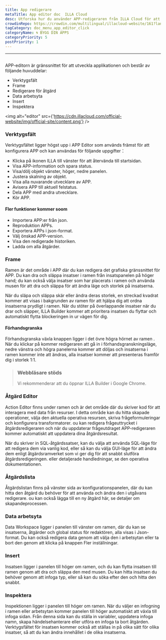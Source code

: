 ```yaml
---
title: App redigerare
metaTitle: App editor doc  ILLA Cloud
desc: Utforska hur du använder APP-redigeraren från ILLA Cloud för att skapa och anpassa dina program med ett användarvänligt gränssnitt
crowdinRepo: https://crowdin.com/multilingual/illacloud-website/161?languages=sv&filter=basic&value=0
tagCategory: doc_menu_app_editor_click
categoryName: 🌀 BYGG DIN APPS
categoryPriority: 5
postPriority: 1
---
```


* * *

## <h2 hidden>Appredigerare</h2>

APP-editorn är gränssnittet för att utveckla applikationen och består av följande huvuddelar:

-   Verktygsfält
-   Frame
-   Redigerare för åtgärd
-   Data arbetsyta
-   Insert
-   Inspektera

<img alt="editor" src={'https://cdn.illacloud.com/official-website/img/official-site/content.png'} />

### Verktygsfält

Verktygsfältet ligger högst upp i APP Editor som används främst för att konfigurera APP och kan användas för följande uppgifter：

-   Klicka på ikonen ILLA till vänster för att återvända till startsidan.
-   Visa APP-information och spara status.
-   Visa/dölj objekt vänster, höger, nedre panelen.
-   Justera skalning av objekt.
-   Visa alla nuvarande utvecklare av APP.
-   Avisera APP till aktuell felstatus.
-   Dela APP med andra utvecklare.
-   Kör APP.

#### Fler funktioner kommer soom

-   Importera APP:er från json.
-   Reproduktion APPs.
-   Exportera APPs i json-format.
-   Välj önskad APP-version.
-   Visa den redigerade historiken.
-   Ladda om alla åtgärder.

[//]: # "[Image]"

### Frame

Ramen är det område i APP där du kan redigera det grafiska gränssnittet för APP. Du kan dra och släppa insatser i ramen från insatspanelen på höger hand; du kan också välja insatser som har placerats i ramen och använda musen för att dra och släppa för att ändra läge och storlek på insatserna.

När du släpa och släppa skär eller ändra deras storlek, en streckad kvadrat kommer att visas i bakgrunden av ramen för att hjälpa dig att ordna insatserna prydligt i ramen. När du stöter på överlappande insatser när du drar och släpper, ILLA Builder kommer att prioritera insatsen du flyttar och automatiskt flytta blockeringen in ur vägen för dig.

#### Förhandsgranska

Förhandsgranska växla knappen ligger i det övre högra hörnet av ramen . När du klickar på kommer redigeraren att gå in i förhandsgranskningsläge, nedre vänstra och högra panelerna kommer att döljas och insatserna i ramen kommer inte att ändras, alla insatser kommer att presenteras framför dig i storlek 1:1.

> ### Webbläsare stöds
>
> Vi rekommenderar att du öppnar ILLA Builder i Google Chrome.

### Åtgärd Editor

Action Editor finns under ramen och är det område där du skriver kod för att interagera med data från resurser. I detta område kan du hitta skapade operationer, välja den aktuella operativa resursen, skriva frågeformuleringar och konfigurera transformatorer. ou kan redigera frågeuttrycket i åtgärdsredigeraren och när du uppdaterar frågeutdraget APP-redigeraren kommer automatiskt att uppdatera dina åtgärdsresultat.

När du skriver in SQL-åtgärdssatser, kan du välja att använda SQL-läge för att redigera dem via vanlig kod, eller så kan du välja GUI-läge för att ändra dem enligt åtgärdsramverket som vi ger dig för att snabbt slutföra åtgärdsredigeringen. eller detaljerade handledningar, se den operativa dokumentationen.

### Åtgärdslista

Åtgärdslistan finns på vänster sida av konfigurationspanelen, där du kan hitta den åtgärd du behöver för att använda och ändra den i utgåvans redigerare. ou kan också lägga till en ny åtgärd här, se detaljer om skapandeprocessen.

### Data arbetsyta

Data Workspace ligger i panelen till vänster om ramen, där du kan se insatserna, åtgärder och global status för redaktören, alla visas i Json-format. Du kan också redigera data genom att välja den i arbetsytan eller ta bort den genom att klicka på knappen Fler inställningar.

### Insert

Insatsen ligger i panelen till höger om ramen, och du kan flytta insatsen till ramen genom att dra och släppa den med musen. Du kan hitta insatsen du behöver genom att infoga typ, eller så kan du söka efter den och hitta den snabbt.

[//]: # "[Image]"

### Inspektera

Inspektionen ligger i panelen till höger om ramen. När du väljer en infogning i ramen eller arbetsytan kommer panelen till höger automatiskt att växla till infoga sidan. Från denna sida kan du ställa in variabler, uppdatera infoga namn, skapa händelsehanterare eller utföra en infoga ta bort åtgärden. Verktygsfältet för insatsen kommer också att ställas in på olika sätt för olika insatser, så att du kan ändra innehållet i de olika insatserna.
